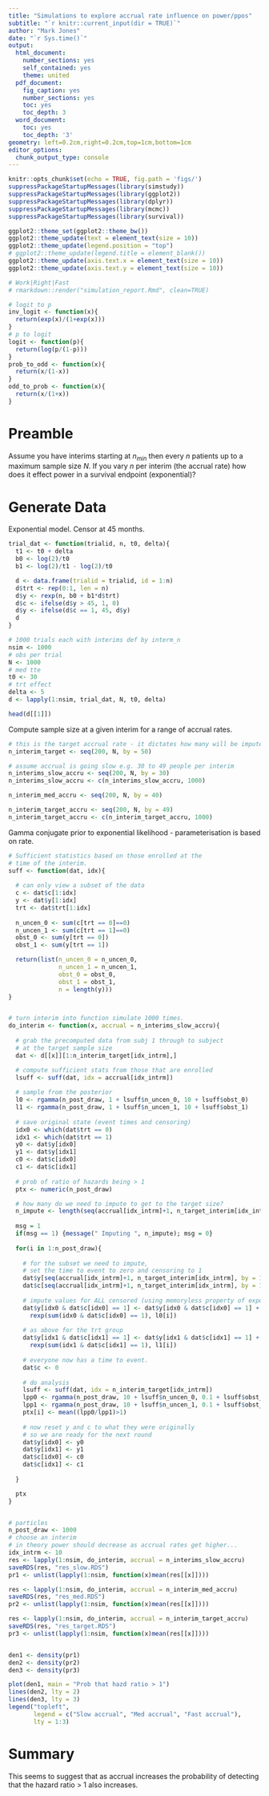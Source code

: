 ```yaml
---
title: "Simulations to explore accrual rate influence on power/ppos"
subtitle: "`r knitr::current_input(dir = TRUE)`"
author: "Mark Jones"
date: "`r Sys.time()`"
output:
  html_document:
    number_sections: yes
    self_contained: yes
    theme: united
  pdf_document:
    fig_caption: yes
    number_sections: yes
    toc: yes
    toc_depth: 3
  word_document:
    toc: yes
    toc_depth: '3'
geometry: left=0.2cm,right=0.2cm,top=1cm,bottom=1cm
editor_options:
  chunk_output_type: console
---
```


<!--    toc: yes
    toc_float: true -->

<style type="text/css">
.main-container {
  max-width: 1800px;
  margin-left: auto;
  margin-right: auto;
}
</style>

```r
knitr::opts_chunk$set(echo = TRUE, fig.path = 'figs/')
suppressPackageStartupMessages(library(simstudy))
suppressPackageStartupMessages(library(ggplot2))
suppressPackageStartupMessages(library(dplyr))
suppressPackageStartupMessages(library(mcmc))
suppressPackageStartupMessages(library(survival))

ggplot2::theme_set(ggplot2::theme_bw())
ggplot2::theme_update(text = element_text(size = 10))
ggplot2::theme_update(legend.position = "top")
# ggplot2::theme_update(legend.title = element_blank())
ggplot2::theme_update(axis.text.x = element_text(size = 10))
ggplot2::theme_update(axis.text.y = element_text(size = 10))

# Work|Right|Fast
# rmarkdown::render("simulation_report.Rmd", clean=TRUE)

# logit to p
inv_logit <- function(x){
  return(exp(x)/(1+exp(x)))
}
# p to logit
logit <- function(p){
  return(log(p/(1-p)))
}
prob_to_odd <- function(x){
  return(x/(1-x))
}
odd_to_prob <- function(x){
  return(x/(1+x))
}

```

# Preamble

Assume you have interims starting at $n_{min}$ then every $n$ patients up to a maximum sample size $N$. If you vary $n$ per interim (the accrual rate) how does it effect power in a survival endpoint (exponential)? 

# Generate Data

Exponential model. Censor at 45 months.

```r
trial_dat <- function(trialid, n, t0, delta){
  t1 <- t0 + delta
  b0 <- log(2)/t0
  b1 <- log(2)/t1 - log(2)/t0

  d <- data.frame(trialid = trialid, id = 1:n)
  d$trt <- rep(0:1, len = n)
  d$y <- rexp(n, b0 + b1*d$trt)
  d$c <- ifelse(d$y > 45, 1, 0)
  d$y <- ifelse(d$c == 1, 45, d$y)
  d
}

# 1000 trials each with interims def by interm_n
nsim <- 1000
# obs per trial
N <- 1000 
# med tte
t0 <- 30
# trt effect
delta <- 5
d <- lapply(1:nsim, trial_dat, N, t0, delta)

head(d[[1]])
```

Compute sample size at a given interim for a range of accrual rates.

```r
# this is the target accrual rate - it dictates how many will be imputed
n_interim_target <- seq(200, N, by = 50)

# assume accrual is going slow e.g. 30 to 49 people per interim
n_interims_slow_accru <- seq(200, N, by = 30)
n_interims_slow_accru <- c(n_interims_slow_accru, 1000)

n_interim_med_accru <- seq(200, N, by = 40)

n_interim_target_accru <- seq(200, N, by = 49)
n_interim_target_accru <- c(n_interim_target_accru, 1000)
```

Gamma conjugate prior to exponential likelihood - parameterisation is based on rate.

```r
# Sufficient statistics based on those enrolled at the
# time of the interim.
suff <- function(dat, idx){
  
  # can only view a subset of the data
  c <- dat$c[1:idx]
  y <- dat$y[1:idx]
  trt <- dat$trt[1:idx]
  
  n_uncen_0 <- sum(c[trt == 0]==0)
  n_uncen_1 <- sum(c[trt == 1]==0)
  obst_0 <- sum(y[trt == 0])
  obst_1 <- sum(y[trt == 1])

  return(list(n_uncen_0 = n_uncen_0,
              n_uncen_1 = n_uncen_1,
              obst_0 = obst_0,
              obst_1 = obst_1,
              n = length(y)))
}


# turn interim into function simulate 1000 times.
do_interim <- function(x, accrual = n_interims_slow_accru){
  
  # grab the precomputed data from subj 1 through to subject 
  # at the target sample size
  dat <- d[[x]][1:n_interim_target[idx_intrm],]

  # compute sufficient stats from those that are enrolled
  lsuff <- suff(dat, idx = accrual[idx_intrm])
  
  # sample from the posterior
  l0 <- rgamma(n_post_draw, 1 + lsuff$n_uncen_0, 10 + lsuff$obst_0)
  l1 <- rgamma(n_post_draw, 1 + lsuff$n_uncen_1, 10 + lsuff$obst_1)
  
  # save original state (event times and censoring)
  idx0 <- which(dat$trt == 0)
  idx1 <- which(dat$trt == 1)
  y0 <- dat$y[idx0]
  y1 <- dat$y[idx1]
  c0 <- dat$c[idx0]
  c1 <- dat$c[idx1]
  
  # prob of ratio of hazards being > 1
  ptx <- numeric(n_post_draw)

  # how many do we need to impute to get to the target size?
  n_impute <- length(seq(accrual[idx_intrm]+1, n_target_interim[idx_intrm], by = 1))
  
  msg = 1
  if(msg == 1) {message(" Imputing ", n_impute); msg = 0}
  
  for(i in 1:n_post_draw){
    
    # for the subset we need to impute, 
    # set the time to event to zero and censoring to 1
    dat$y[seq(accrual[idx_intrm]+1, n_target_interim[idx_intrm], by = 1)] <- 0
    dat$c[seq(accrual[idx_intrm]+1, n_target_interim[idx_intrm], by = 1)] <- 1
  
    # impute values for ALL censored (using memoryless property of expo)
    dat$y[idx0 & dat$c[idx0] == 1] <- dat$y[idx0 & dat$c[idx0] == 1] + 
      rexp(sum(idx0 & dat$c[idx0] == 1), l0[i])
    
    # as above for the trt group
    dat$y[idx1 & dat$c[idx1] == 1] <- dat$y[idx1 & dat$c[idx1] == 1] + 
      rexp(sum(idx1 & dat$c[idx1] == 1), l1[i])
    
    # everyone now has a time to event.
    dat$c <- 0
    
    # do analysis
    lsuff <- suff(dat, idx = n_interim_target[idx_intrm])
    lpp0 <- rgamma(n_post_draw, 10 + lsuff$n_uncen_0, 0.1 + lsuff$obst_0)
    lpp1 <- rgamma(n_post_draw, 10 + lsuff$n_uncen_1, 0.1 + lsuff$obst_1)
    ptx[i] <- mean((lpp0/lpp1)>1)
    
    # now reset y and c to what they were originally 
    # so we are ready for the next round
    dat$y[idx0] <- y0
    dat$y[idx1] <- y1
    dat$c[idx0] <- c0
    dat$c[idx1] <- c1
  
  }

  ptx
}


# particles 
n_post_draw <- 1000
# choose an interim
# in theory power should decrease as accrual rates get higher...
idx_intrm <- 10
res <- lapply(1:nsim, do_interim, accrual = n_interims_slow_accru)
saveRDS(res, "res_slow.RDS")
pr1 <- unlist(lapply(1:nsim, function(x)mean(res[[x]])))

res <- lapply(1:nsim, do_interim, accrual = n_interim_med_accru)
saveRDS(res, "res_med.RDS")
pr2 <- unlist(lapply(1:nsim, function(x)mean(res[[x]])))

res <- lapply(1:nsim, do_interim, accrual = n_interim_target_accru)
saveRDS(res, "res_target.RDS")
pr3 <- unlist(lapply(1:nsim, function(x)mean(res[[x]])))


den1 <- density(pr1)
den2 <- density(pr2)
den3 <- density(pr3)

plot(den1, main = "Prob that hazd ratio > 1")
lines(den2, lty = 2)
lines(den3, lty = 3)
legend("topleft",
       legend = c("Slow accrual", "Med accrual", "Fast accrual"), 
       lty = 1:3)
```

# Summary

This seems to suggest that as accrual increases the probability of detecting that the hazard ratio > 1 also increases. 





